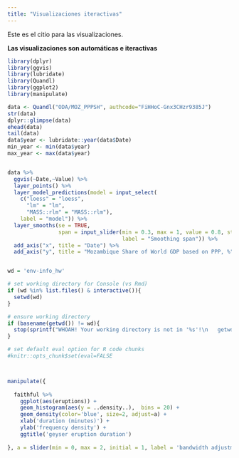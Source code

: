 ```yaml
---
title: "Visualizaciones iteractivas"
---
```


Este es el citio para las visualizaciones.

**Las visualizaciones son automáticas e iteractivas**
```r
library(dplyr)
library(ggvis)
library(lubridate)
library(Quandl)
library(ggplot2)
library(manipulate) 

data <- Quandl("ODA/MOZ_PPPSH", authcode="FiHHoC-Gnx3CHzr9385J")
str(data)
dplyr::glimpse(data)
ehead(data)
tail(data)
data$year <- lubridate::year(data$Date)
min_year <- min(data$year)
max_year <- max(data$year)


data %>% 
  ggvis(~Date,~Value) %>% 
  layer_points() %>% 
  layer_model_predictions(model = input_select(
    c("loess" = "loess",
      "lm" = "lm",
      "MASS::rlm" = "MASS::rlm"),
    label = "model")) %>%
  layer_smooths(se = TRUE,
                span = input_slider(min = 0.3, max = 1, value = 0.8, step = 0.1,
                                    label = "Smoothing span")) %>%
  add_axis("x", title = "Date") %>%
  add_axis("y", title = "Mozambique Share of World GDP based on PPP, %")


wd = 'env-info_hw'

# set working directory for Console (vs Rmd)
if (wd %in% list.files() & interactive()){
  setwd(wd)
}

# ensure working directory
if (basename(getwd()) != wd){
  stop(sprintf("WHOAH! Your working directory is not in '%s'!\n   getwd(): %s", wd, getwd()))
}

# set default eval option for R code chunks
#knitr::opts_chunk$set(eval=FALSE



manipulate({
  
  faithful %>%
    ggplot(aes(eruptions)) + 
    geom_histogram(aes(y = ..density..),  bins = 20) +
    geom_density(color='blue', size=2, adjust=a) +
    xlab('duration (minutes)') +
    ylab('frequency density') +
    ggtitle('geyser eruption duration')
  
}, a = slider(min = 0, max = 2, initial = 1, label = 'bandwidth adjustment', step = 0.2))


```

